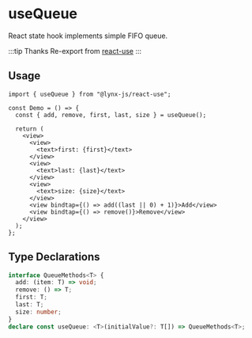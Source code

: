 # useQueue

React state hook implements simple FIFO queue.

:::tip Thanks
Re-export from [react-use](https://github.com/streamich/react-use)
:::

## Usage

```tsx
import { useQueue } from "@lynx-js/react-use";

const Demo = () => {
  const { add, remove, first, last, size } = useQueue();

  return (
    <view>
      <view>
        <text>first: {first}</text>
      </view>
      <view>
        <text>last: {last}</text>
      </view>
      <view>
        <text>size: {size}</text>
      </view>
      <view bindtap={() => add((last || 0) + 1)}>Add</view>
      <view bindtap={() => remove()}>Remove</view>
    </view>
  );
};
```

## Type Declarations

```ts
interface QueueMethods<T> {
  add: (item: T) => void;
  remove: () => T;
  first: T;
  last: T;
  size: number;
}
declare const useQueue: <T>(initialValue?: T[]) => QueueMethods<T>;
```
